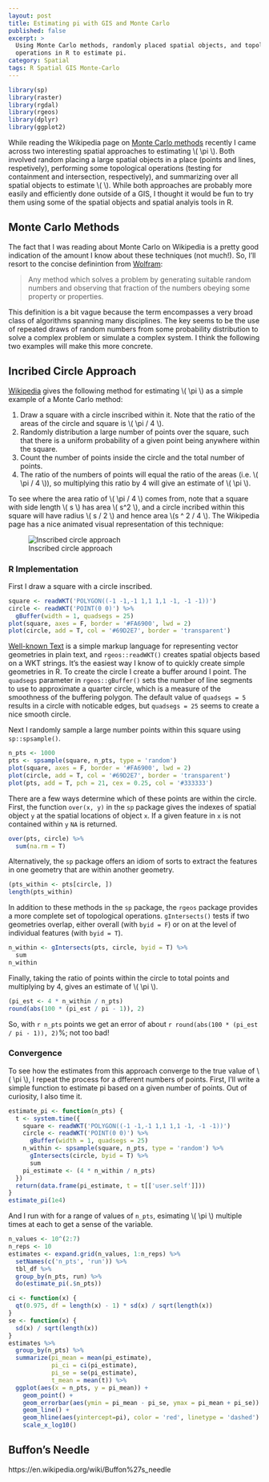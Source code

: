 ```yaml
---
layout: post
title: Estimating pi with GIS and Monte Carlo
published: false
excerpt: >
  Using Monte Carlo methods, randomly placed spatial objects, and topological 
  operations in R to estimate pi.  
category: Spatial
tags: R Spatial GIS Monte-Carlo
---
```


```r
library(sp)
library(raster)
library(rgdal)
library(rgeos)
library(dplyr)
library(ggplot2)
```

While reading the Wikipedia page on [Monte Carlo methods](https://en.wikipedia.org/wiki/Monte_Carlo_method) recently I came across two interesting spatial approaches to estimating \\( \\pi \\). Both involved random placing a large spatial objects in a place (points and lines, respetively), performing some topological operations (testing for containment and intersection, respectively), and summarizing over all spatial objects to estimate \\( \pi \\). While both approaches are probably more easily and efficiently done outside of a GIS, I thought it would be fun to try them using some of the spatial objects and spatial analyis tools in R.  

## Monte Carlo Methods  

The fact that I was reading about Monte Carlo on Wikipedia is a pretty good indication of the amount I know about these techniques (not much!). So, I'll resort to the concise definintion from [Wolfram](http://mathworld.wolfram.com/MonteCarloMethod.html):  

> Any method which solves a problem by generating suitable random numbers and observing that fraction of the numbers obeying some property or properties.  

This definition is a bit vague because the term encompasses a very broad class of algorithms spanning many disciplines. The key seems to be the use of repeated draws of random numbers from some probability distribution to solve a complex problem or simulate a complex system. I think the following two examples will make this more concrete.  

## Incribed Circle Approach  

[Wikipedia](https://en.wikipedia.org/wiki/Monte_Carlo_method#Introduction) gives the following method for estimating \\( \\pi \\) as a simple example of a Monte Carlo method:  

1.  Draw a square with a circle inscribed within it. Note that the ratio of the areas of the circle and square is \\( \\pi / 4 \\).  
2.  Randomly distribution a large number of points over the square, such that there is a uniform probability of a given point being anywhere within the square.  
3.  Count the number of points inside the circle and the total number of points.  
4.  The ratio of the numbers of points will equal the ratio of the areas (i.e. \\( \\pi / 4 \\)), so multiplying this ratio by 4 will give an estimate of  \\( \\pi \\).  

To see where the area ratio of \\( \\pi / 4 \\) comes from, note that a square with side length \\( s \\) has area \\( s^2 \\), and a circle incribed within this square will have radius \\( s / 2 \\) and hence area \\(s ^ 2 / 4 \\). The Wikipedia page has a nice animated visual representation of this technique:  

![Inscribed circle approach](https://upload.wikimedia.org/wikipedia/commons/8/84/Pi_30K.gif)  

### R Implementation  

First I draw a square with a circle inscribed.  

```r
square <- readWKT('POLYGON((-1 -1,-1 1,1 1,1 -1, -1 -1))')
circle <- readWKT('POINT(0 0)') %>% 
  gBuffer(width = 1, quadsegs = 25)
plot(square, axes = F, border = '#FA6900', lwd = 2)
plot(circle, add = T, col = '#69D2E7', border = 'transparent')
```

[Well-known Text](https://en.wikipedia.org/wiki/Well-known_text) is a simple markup language for representing vector geometries in plain text, and `rgeos::readWKT()` creates spatial objects based on a WKT strings. It's the easiest way I know of to quickly create simple geometries in R. To create the circle I create a buffer around I point. The `quadsegs` parameter in `rgeos::gBuffer()` sets the number of line segments to use to approximate a quarter circle, which is a measure of the smoothness of the buffering polygon. The default value of `quadsegs = 5` results in a circle with noticable edges, but `quadsegs = 25` seems to create a nice smooth circle.  

Next I randomly sample a large number points within this square using `sp::spsample()`.  

```r
n_pts <- 1000
pts <- spsample(square, n_pts, type = 'random')
plot(square, axes = F, border = '#FA6900', lwd = 2)
plot(circle, add = T, col = '#69D2E7', border = 'transparent')
plot(pts, add = T, pch = 21, cex = 0.25, col = '#333333')
```

There are a few ways determine which of these points are within the circle. First, the function `over(x, y)` in the `sp` package gives the indexes of spatial object `y` at the spatial locations of object `x`. If a given feature in `x` is not contained within `y` `NA` is returned.  

```r
over(pts, circle) %>% 
  sum(na.rm = T)
```

Alternatively, the `sp` package offers an idiom of sorts to extract the features in one geometry that are within another geometry.  

```r
(pts_within <- pts[circle, ])
length(pts_within)
```

In addition to these methods in the `sp` package, the `rgeos` package provides a more complete set of topological operations. `gIntersects()` tests if two geometries overlap, either overall (with `byid = F`) or on at the level of individual features (with `byid = T`).  

```r
n_within <- gIntersects(pts, circle, byid = T) %>% 
  sum
n_within
```

Finally, taking the ratio of points within the circle to total points and multiplying by 4, gives an estimate of \\( \\pi \\).  

```r
(pi_est <- 4 * n_within / n_pts)
round(abs(100 * (pi_est / pi - 1)), 2)
```

So, with `r n_pts` points we get an error of about `r round(abs(100 * (pi_est / pi - 1)), 2)`%; not too bad!  

### Convergence  

To see how the estimates from this approach converge to the true value of \\( \\pi \\), I repeat the process for a dfferent numbers of points. First, I'll write a simple function to estimate pi based on a given number of points. Out of curiosity, I also time it.  

```r
estimate_pi <- function(n_pts) {
  t <- system.time({
    square <- readWKT('POLYGON((-1 -1,-1 1,1 1,1 -1, -1 -1))')
    circle <- readWKT('POINT(0 0)') %>% 
      gBuffer(width = 1, quadsegs = 25)
    n_within <- spsample(square, n_pts, type = 'random') %>% 
      gIntersects(circle, byid = T) %>% 
      sum
    pi_estimate <- (4 * n_within / n_pts)
  })
  return(data.frame(pi_estimate, t = t[['user.self']]))
}
estimate_pi(1e4)
```

And I run with for a range of values of `n_pts`, esimating \\( \\pi \\) multiple times at each to get a sense of the variable.  

```r
n_values <- 10^(2:7)
n_reps <- 10
estimates <- expand.grid(n_values, 1:n_reps) %>% 
  setNames(c('n_pts', 'run')) %>% 
  tbl_df %>% 
  group_by(n_pts, run) %>% 
  do(estimate_pi(.$n_pts))
```

```r
ci <- function(x) {
  qt(0.975, df = length(x) - 1) * sd(x) / sqrt(length(x))
}
se <- function(x) {
  sd(x) / sqrt(length(x))
}
estimates %>% 
  group_by(n_pts) %>% 
  summarize(pi_mean = mean(pi_estimate),
            pi_ci = ci(pi_estimate),
            pi_se = se(pi_estimate),
            t_mean = mean(t)) %>% 
  ggplot(aes(x = n_pts, y = pi_mean)) +
    geom_point() +
    geom_errorbar(aes(ymin = pi_mean - pi_se, ymax = pi_mean + pi_se)) +
    geom_line() +
    geom_hline(aes(yintercept=pi), color = 'red', linetype = 'dashed') +
    scale_x_log10()
```



## Buffon's Needle  

https://en.wikipedia.org/wiki/Buffon%27s_needle


